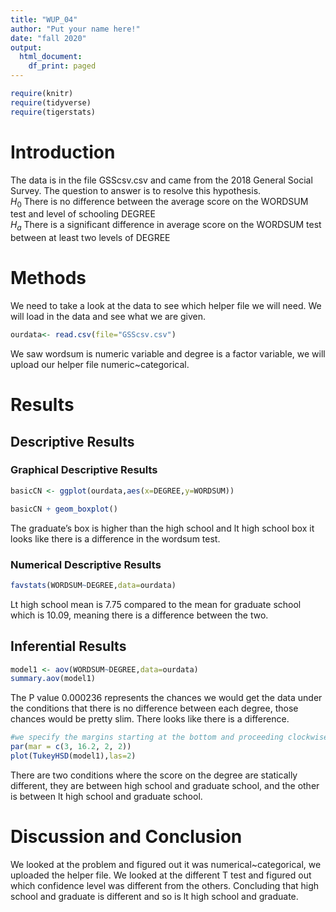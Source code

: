 ```yaml
---
title: "WUP_04"
author: "Put your name here!"
date: "fall 2020"
output:
  html_document:
    df_print: paged
---
```


```r
require(knitr)
require(tidyverse)
require(tigerstats)

```

# Introduction

<!--In this section you explain what you are trying to show.  Where did the data come from?  What is the research or other question you are trying to answer?!-->

The data is in the file GSScsv.csv and came from the 2018 General Social Survey.  The question to answer is to resolve this hypothesis.  
$H_0$ There is no difference between the average score on the WORDSUM test and level of schooling DEGREE  
$H_a$ There is a significant difference in average score on the WORDSUM test between at least two levels of DEGREE  

# Methods

<!--Decide on your methods:  use "variable analysis" or other appropriate descriptors.  Make sure to choose at least one graphical method and at least one numerical method.!-->

We need to take a look at the data to see which helper file we will need. We will load in the data and see what we are given. 

```r
ourdata<- read.csv(file="GSScsv.csv")
```
We saw wordsum is numeric variable and degree is a factor variable, we will upload our helper file numeric~categorical. 

# Results

<!--Divide this section into two sub-sections:  One for your descriptive  results and one for your inferential results.!-->

## Descriptive Results

### Graphical Descriptive Results

<!--Graphical results here.  Make sure to show your code.  Provide appropriate labels for axes, giving units if possible, and provide a good title for the graph, too.  Use the graphical results to describe the patterns if any that exist in the data as focused toward the research question!-->

```r
basicCN <- ggplot(ourdata,aes(x=DEGREE,y=WORDSUM))

basicCN + geom_boxplot()
```

The graduate's box is higher than the high school and lt high school box it looks like there is a difference in the wordsum test. 

### Numerical Descriptive Results

<!--Numerical results go here. Use the numerical results to describe the patterns if any that exist in the data as focused toward the research question!-->

```r
favstats(WORDSUM~DEGREE,data=ourdata)
```

Lt high school mean is 7.75 compared to the mean for graduate school which is 10.09, meaning there is a difference between the two. 
  
## Inferential Results

<!--State hypothesis clearly.  Make sure your discussion of the inferential test covers all the aspects that the test output produces, such as test statistic, p-value etc.  Make a decision about the null hypothesis, explain the assumptions on which the selected test/procedure was based, and why the chosen procedure satisfys the assumptions and is appropriate to answer the research question!-->

```r
model1 <- aov(WORDSUM~DEGREE,data=ourdata)
summary.aov(model1)
```
The P value 0.000236 represents the chances we would get the data under the conditions that there is no difference between each degree, those chances would be pretty slim. There looks like there is a difference. 

```r
#we specify the margins starting at the bottom and proceeding clockwise - thus 8.7 is the left side margin to hold the names of the factors
par(mar = c(3, 16.2, 2, 2))
plot(TukeyHSD(model1),las=2)
```
  
There are two conditions where the score on the degree are statically different, they are between high school and graduate school, and the other is between lt high school and graduate school. 

# Discussion and Conclusion

<!--Discussion and conclusion here.  If you found a relationship be sure to consider whether the relationship occurs because one of the variavbles causes the other, or whether they perhasps are related for some other reason.  Watch the chapter 6 videos from the GeorgeTown videos collection.!-->
  
We looked at the problem and figured out it was numerical~categorical, we uploaded the helper file. We looked at the different T test and figured out which confidence level was different from the others. Concluding that high school and graduate is different and so is lt high school and graduate. 
